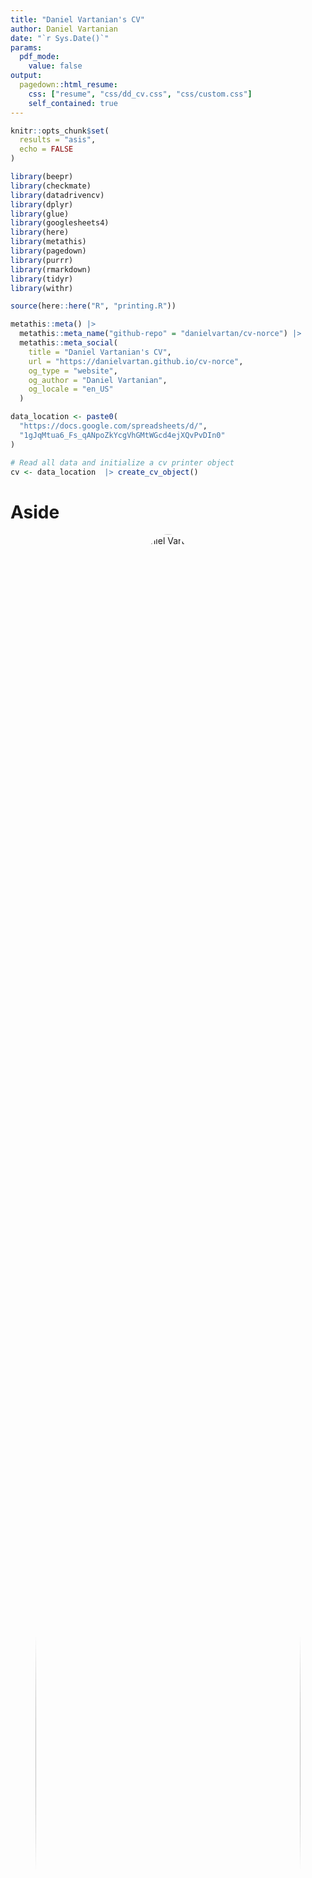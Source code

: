 ```yaml
---
title: "Daniel Vartanian's CV"
author: Daniel Vartanian
date: "`r Sys.Date()`"
params:
  pdf_mode:
    value: false
output:
  pagedown::html_resume:
    css: ["resume", "css/dd_cv.css", "css/custom.css"]
    self_contained: true
---
```


<!-- See <https://pagedown.rbind.io/#resume> to learn more. -->

```r
knitr::opts_chunk$set(
  results = "asis",
  echo = FALSE
)
```

```r
library(beepr)
library(checkmate)
library(datadrivencv)
library(dplyr)
library(glue)
library(googlesheets4)
library(here)
library(metathis)
library(pagedown)
library(purrr)
library(rmarkdown)
library(tidyr)
library(withr)
```

```r
source(here::here("R", "printing.R"))
```

```r
metathis::meta() |>
  metathis::meta_name("github-repo" = "danielvartan/cv-norce") |>
  metathis::meta_social(
    title = "Daniel Vartanian's CV",
    url = "https://danielvartan.github.io/cv-norce",
    og_type = "website",
    og_author = "Daniel Vartanian",
    og_locale = "en_US"
  )
```

<!-- styles: start -->
<link rel="stylesheet" href="https://cdn.jsdelivr.net/gh/jpswalsh/academicons@1/css/academicons.min.css">
<!-- styles: end -->

<!-- scripts: start -->
<script src="https://kit.fontawesome.com/ddcb976bc4.js" crossorigin="anonymous"></script>
<!-- scripts: end -->

```r
data_location <- paste0(
  "https://docs.google.com/spreadsheets/d/",
  "1gJqMtua6_Fs_qANpoZkYcgVhGMtWGcd4ejXQvPvDIn0"
)

# Read all data and initialize a cv printer object
cv <- data_location  |> create_cv_object()
```

# Aside

![Daniel Vartanian](https://avatars.githubusercontent.com/u/29462472?v=4){width=100% style='border-radius: 50%; text-align: center;'}

```r
if (isTRUE(params$pdf_mode)) {
  cat(
    "<p style='font-size: 0.7rem; text-align: center;'>",
    "Access this CV online at: ",
    "[danielvartan.github.io/cv-norce]",
    "(https://danielvartan.github.io/cv-norce)",
    "</p>",
    sep = ""
  )
} else {
  cat(
    "<p style='text-align: center;'>",
    "[<i class = 'fas fa-download'></i> Download this CV]",
    "(pdf/Daniel%20Vartanian.pdf)",
    "</p>",
    sep = ""
  )
}
```

::: {style="text-align: left; padding-top:20px;"}
<h2>Contact</h2>

<i class="fa fa-map-marker"></i>  São Paulo, SP, Brazil

<i class="fa-solid fa-phone"></i> [+55 11 95057-9817](https://wa.me/+5511950579817)

<i class="fa-solid fa-envelope"></i> [danvartan@gmail.com](mailto:danvartan@gmail.com)

<i class="fa-brands fa-github"></i> [danielvartan](https://github.com/danielvartan)

<i class="fa-brands fa-linkedin-in"></i> [danielvartan](https://www.linkedin.com/in/danielvartan)

<i class="fa-brands fa-orcid"></i> [0000-0001-7782-759X](https://orcid.org/0000-0001-7782-759X)
:::

::: {style="text-align: left; padding-top:20px;"}
<h2>References</h2>

<h3 style="padding-top: 15px;">[Prof. Dr. Aline Carvalho](https://orcid.org/0000-0002-4900-5609)</h3>

<p>
Department of Nutrition<br>
School of Public Health<br>
University of São Paulo
</p>

<h3>[Prof. Dr. Camilo R. Neto](https://orcid.org/0000-0001-6783-6695)</h3>

<p>
Graduate Program in Complex Systems Modeling<br>
School of Arts, Sciences and Humanities<br>
University of São Paulo
</p>

<h3>[Prof. Dr. Leandro Garcia](https://orcid.org/0000-0001-5947-2617)</h3>

<p>
Senior Lecturer in Complexity Science in Public Health<br>
Centre for Public Health<br>
Queen's University Belfast
</p>
:::

## Disclaimer {#disclaimer}

Developed with R [pagedown](https://github.com/rstudio/pagedown) and [datadrivencv](https://github.com/nstrayer/datadrivencv) packages

Source code available at [github.com/danielvartan/cv-norce](https://github.com/danielvartan/cv-norce)

Last updated on `r withr::with_locale(c("LC_TIME" = "en_US"), format(Sys.Date(), "%B %e, %Y"))`

# Main

## Daniel Vartanian {#title}

<p style="font-size: 0.7rem;">Interdisciplinary researcher specializing in agent-based modeling, complex systems, and research software engineering, primarily in social, public health, and environmental contexts. Highly skilled in R (incl. package development), NetLogo, Python, data visualization, user interfaces (GUIs), and reproducible research. Experienced in leading and collaborating across interdisciplinary teams, developing user-friendly scientific tools, and supporting stakeholder engagement. Fluent in English and Portuguese. Prepared to relocate and integrate into new institutional and cultural environments.<p>

<p style="font-size: 0.7rem; font-style: italic; color: #4F5556; padding-top: 0rem">Additional supporting documents, detailed outputs, and original references available upon request or via links below.<p>

<p style="font-size: 0.7rem; font-style: italic; color: #4F5556; padding-top: 0rem;">Legal name: Daniel Kachvartanian de Azevedo<br>Professional and social name: Daniel Vartanian<p>


## Education {#education data-icon=graduation-cap}

```r
cv <- cv |> print_section("education")
```

## Research Experience {#research data-icon=laptop}

```r
cv <- cv |> print_section("research_experience")
```

::: {.aside style="top: 0px;"}
<h2>Affiliations</h2>

<h3 style="padding-bottom: 5px">[RESICLIMA Network](https://resiclima.com.br/quem-somos/)</h3>

<p style="margin-block-start: 0em;">Researcher (2024-Present)</p>

<h3 style="padding-bottom: 5px">[Sustentarea](https://www.fsp.usp.br/sustentarea/)</h3>

<p style="margin-block-start: 0em;">Researcher (2024-Present)</p>

<h3 style="padding-bottom: 5px">[rOpenSci](https://ropensci.org)</h3>

<p style="margin-block-start: 0em;">Software Developer and Maintainer (2021-Present)</p>

<h3 style="padding-bottom: 5px">[Interdisciplinary Sleep Research Group (GIPSO)](https://dgp.cnpq.br/dgp/espelhogrupo/0840395566366418)</h3>

<p style="margin-block-start: 0em;">Researcher (2016-2022)</p>

<br>

<h2>Languages</h2>

<p style="margin-top: 5px"><i class="fa-solid fa-crow"></i> [danielvartan](https://www.duolingo.com/profile/danielvartan)</p>

<h3 style="padding-top: 10px">English</h3>

<i class="fa-solid fa-ear-listen"></i> Fluent

<i class="fas fa-book-reader"></i> Fluent

<i class="fa fa-comments-o" aria-hidden="true"></i> Fluent

<i class="fas fa-pencil-alt" aria-hidden="true"></i> Fluent

<h3 style="padding-top: 10px">Portuguese</h3>

<i class="fa-solid fa-ear-listen"></i> Fluent

<i class="fas fa-book-reader"></i> Fluent

<i class="fa fa-comments-o" aria-hidden="true"></i> Fluent

<i class="fas fa-pencil-alt" aria-hidden="true"></i> Fluent

<h3 style="padding-top: 10px">Spanish</h3>

<i class="fa-solid fa-ear-listen"></i> Fluent

<i class="fas fa-book-reader"></i> Fluent

<i class="fa fa-comments-o" aria-hidden="true"></i> Intermediate

<i class="fas fa-pencil-alt" aria-hidden="true"></i> Intermediate

<h3 style="padding-top: 10px">French</h3>

<i class="fa-solid fa-ear-listen"></i> Basic

<i class="fas fa-book-reader"></i> Basic

<i class="fa fa-comments-o" aria-hidden="true"></i> Basic

<i class="fas fa-pencil-alt" aria-hidden="true"></i> Basic
:::

## Teaching Experience {#teaching data-icon=chalkboard-user}

```r
cv <- cv |> print_section("teaching_experience")
```

## Honors, Awards & Fellowships {#funding data-icon=medal}

```r
cv <- cv |> print_section("funding")
```

::: {.aside style="top: 0px;"}
<h2>Programming Languages</h2>

<p style="margin-top: 5px"><i class="fa-brands fa-github"></i> [danielvartan](https://github.com/danielvartan)</p>

<h3 style="padding-top: 10px">Expert</h3>

<i class="fab fa-r-project"></i> `R`

<i class="fa-solid fa-map"></i> `NetLogo`

<h3 style="padding-top: 10px">Advanced</h3>

<i class="fab fa-python"></i> `Python`

<i class="fas fa-database"></i> `SQL`

<h3 style="padding-top: 10px">Intermediate</h3>

<i class="fa-solid fa-terminal"></i> `Bash`

<i class="fab fa-js"></i> `JavaScript`

<h3 style="padding-top: 10px">Beginner</h3>

<i class="fa-solid fa-code"></i> `C` `C++` `C#`

<i class="fa-solid fa-code"></i> `Scala`

<i class="fa-solid fa-code"></i> `GAML` (GAMA)

<i class="fa-solid fa-robot"></i> `GDScript` (Godot)

<i class="fa-solid fa-code"></i> `Julia`

<i class="fa-solid fa-code"></i> `Lua`

<i class="fa-brands fa-php"></i> `PHP`

<h3 style="padding-top: 10px">Markup/Other Languages</h3>

<i class="fab fa-css3-alt"></i> `CSS`

<i class="fas fa-code-branch"></i> `Git`

<i class="fab fa-html5"></i> `HTML`

<i class="fa-brands fa-markdown"></i> `Markdown`

<i class="fa-brands fa-sass"></i> `SASS`

<i class="fas fa-code"></i> `SPSS`

<i class="fa-solid fa-code"></i> `TeX` `LaTeX`
:::

## Outreach Projects {#outreach data-icon=users}

```r
cv <- cv |> print_section("outreach")
```

## Selected Talks {#talks data-icon=comments}

```r
cv <- cv |> print_section("talks")
```

## Selected Software Projects {#software data-icon=box-open}

```r
cv <- cv |> print_section("software_development")
```

::: {.aside style="top: 0px;"}
<h2>Technical Skills</h2>

<p style="margin-block-start: 0em;">• Statistical modeling</p>

<p style="margin-block-start: 0em;">• Complex systems modeling</p>

<p style="margin-block-start: 0em;">• Agent-based modeling</p>

<p style="margin-block-start: 0em; color: #4F5556;">(NetLogo, GAMA, Python/[Mesa](https://mesa.readthedocs.io/))</p>

<p style="margin-block-start: 0em;">• Programming </p>

<p style="margin-block-start: 0em; color: #4F5556;">(R, Python, NetLogo, SQL)</p>

<p style="margin-block-start: 0em;">• Machine learning</p>

<p style="margin-block-start: 0em;">• Temporal data analysis</p>

<p style="margin-block-start: 0em;">• Spatial data analysis</p>

<p style="margin-block-start: 0em;">• Data visualization</p>

<p style="margin-block-start: 0em; color: #4F5556;">([Shiny](https://danielvartan.shinyapps.io/cran-logs), Plotly, [Quarto](https://danielvartan.github.io/mastersthesis/web/qmd/supplementary-material-3.html), R Markdown)</p>

<p style="margin-block-start: 0em;">• Research software development</p>

<p style="margin-block-start: 0em; color: #4F5556;">([CRAN](https://cran.r-project.org/web/packages/brandr/index.html), [rOpenSci](https://github.com/ropensci/mctq), [GitHub](https://github.com/danielvartan/actverse))</p>

<p style="margin-block-start: 0em;">• Open science practices</p>

<p style="margin-block-start: 0em;">• Reproducible research</p>

<p style="margin-block-start: 0em;">• Project management</p>

<p style="margin-block-start: 0em;">• Technical and academic writing</p>

<p style="margin-block-start: 0em;">• Proposal/grant writing</p>

<p style="margin-block-start: 0em;">• Community building and management</p>

<p style="margin-block-start: 0em;">• Cross-sector teamwork</p>

<p style="margin-block-start: 0em;">• Scientific communication </p>

<p style="margin-block-start: 0em; color: #4F5556;">([Oral](https://g1.globo.com/fantastico/video/metade-da-populacao-se-sente-mal-no-horario-de-verao-revela-pesquisa-6219513.ghtml), [written](https://danielvartan.github.io/lorenz-system/), [visual](https://danielvartan.github.io/central-limit-theorem/))</p>

<p style="margin-block-start: 0em;">• Graphic and web design</p>
:::

## Selected Publications {#publications data-icon=book}

```r
cv <- cv |> print_section("publications")
```
